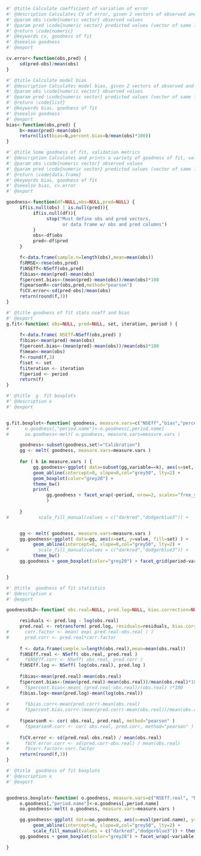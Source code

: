 ```r
#' @title Calculate coefficient of variation of error
#' @description Calculates CV of error, given 2 vectors of observed and predicted values
#' @param obs \code{numeric vector} observed values
#' @param pred \code{numeric vector} predicted values (vector of same length as observed values)
#' @return \code{numeric}
#' @keywords cv, goodness of fit
#' @seealso goodness
#' @export

cv.error<-function(obs,pred) {
     sd(pred-obs)/mean(obs)
}
```




```r
#' @title Calculate model bias
#' @description Calculates model bias, given 2 vectors of observed and predicted values
#' @param obs \code{numeric vector} observed values
#' @param pred \code{numeric vector} predicted values (vector of same length as observed values)
#' @return \code{list}
#' @keywords bias, goodness of fit
#' @seealso goodness
#' @export
bias<-function(obs,pred) {
     b<-mean(pred)-mean(obs)
     return(list(bias=b,percent.bias=b/mean(obs)*100))
}
```



```r
#' @title Some goodness of fit, validation metrics 
#' @description Calculates and prints a variety of goodness of fit, validation metrics, including rmse, NS eff, bias, percent bias, pearson's R, and cv of error
#' @param obs \code{numeric vector} observed values
#' @param pred \code{numeric vector} predicted values (vector of same length as observed values)
#' @return \code{data.frame}
#' @keywords bias, goodness of fit
#' @seealso bias, cv.error
#' @export

goodness<-function(df=NULL,obs=NULL,pred=NULL) {
     if(is.null(obs) | is.null(pred)){
          if(is.null(df)){
               stop("Must define obs and pred vectors, 
                     or data frame w/ obs and pred columns")
          }
          obs<-df$obs
          pred<-df$pred
     }

     f<-data.frame(sample.n=length(obs),mean=mean(obs))
     f$RMSE<-rmse(obs,pred)
     f$NSEff<-NSeff(obs,pred)
     f$bias<-mean(pred)-mean(obs)
     f$percent.bias<-(mean(pred)-mean(obs))/mean(obs)*100
     f$pearsonR<-cor(obs,pred,method="pearson")
     f$CV.error<-sd(pred-obs)/mean(obs)
     return(round(f,3))
}

```

```r
#' @title goodness of fit stats nseff and bias 
#' @export
g.fit<-function( obs=NULL, pred=NULL, set, iteration, period ) {
     
     f<-data.frame( NSEff=NSeff(obs,pred) )
     f$bias<-mean(pred)-mean(obs)
     f$percent.bias<-(mean(pred)-mean(obs))/mean(obs)*100
     f$mean<-mean(obs)
     f<-round(f,3)
     f$set <- set
     f$iteration <- iteration
     f$period <- period
     return(f)
}
```

```r
#' @title  g  fit boxplots
#' @description x 
#' @export


g.fit.boxplot<-function( goodness, measure.vars=c("NSEff","bias","percent.bias") ) {
#      o.goodness[,"period.name"]<-o.goodness[,period.name]
#      oo.goodness<-melt( o.goodness, measure.vars=measure.vars )

     goodness<-subset(goodness,set!="Calibration")
     gg <- melt( goodness, measure.vars=measure.vars )
     
     for ( k in measure.vars ) {
          gg.goodness<-ggplot( data=subset(gg,variable==k), aes(x=set, y=value, fill=set) ) + 
          geom_abline(intercept=0, slope=0,col="grey50", lty=2) + 
          geom_boxplot(color="grey20") +
          theme_bw()
          print(
               gg.goodness + facet_wrap(~period, nrow=2, scales="free_y") + ggtitle(k)
               )
          
     }
#           scale_fill_manual(values = c("darkred","dodgerblue3")) +


     gg <- melt( goodness, measure.vars=measure.vars )
     gg.goodness<-ggplot( data=gg, aes(x=set, y=value, fill=set) ) + 
          geom_abline(intercept=0, slope=0,col="grey50", lty=2) + 
#           scale_fill_manual(values = c("darkred","dodgerblue3")) +
          theme_bw()
     gg.goodness + geom_boxplot(color="grey20") + facet_grid(period~variable, scales="free_y")


}
```






```r
#' @title  goodness of fit statistics
#' @description x 
#' @export

goodnessOLD<-function( obs.real=NULL, pred.log=NULL, bias.correction=NULL ) {

     residuals <- pred.log - log(obs.real)
     pred.real <- retransform( pred.log, residuals=residuals, bias.correction=bias.correction )
#      corr.factor <- mean( exp( pred.real-obs.real ) )
#      pred.corr <- pred.real*corr.factor
     
     f <- data.frame(sample.n=length(obs.real),mean=mean(obs.real))
     f$NSEff.real <- NSeff( obs.real, pred.real )
#      f$NSEff.corr <- NSeff( obs.real, pred.corr )
     f$NSEff.log <- NSeff( log(obs.real), pred.log )
     
     f$bias<-mean(pred.real)-mean(obs.real)
     f$percent.bias<-(mean(pred.real)-mean(obs.real))/mean(obs.real)*100
#      f$percent.bias<-mean( (pred.real-obs.real)/(obs.real) )*100
     f$bias.log<-mean(pred.log)-mean(log(obs.real))
     
#      f$bias.corr<-mean(pred.corr)-mean(obs.real)
#      f$percent.bias.corr<-(mean(pred.corr)-mean(obs.real))/mean(obs.real)*100
     
     f$pearsonR <- cor( obs.real, pred.real, method="pearson" )
#      f$pearsonR.corr <- cor( obs.real, pred.corr, method="pearson" )
     
     f$CV.error <- sd(pred.real-obs.real) / mean(obs.real)
#      f$CV.error.corr <- sd(pred.corr-obs.real) / mean(obs.real)
#      f$corr.factor<-corr.factor
     return(round(f,3))
}
```



```r
#' @title  goodness of fit boxplots
#' @description x 
#' @export


goodness.boxplot<-function( o.goodness, measure.vars=c("NSEff.real", "NSEff.log", "bias", "percent.bias"), period.name="season" ) {
     o.goodness[,"period.name"]<-o.goodness[,period.name]
     oo.goodness<-melt( o.goodness, measure.vars=measure.vars )

     gg.goodness<-ggplot( data=oo.goodness, aes(x=eval(period.name), y=value, fill=set) ) + 
          geom_abline(intercept=0, slope=0,col="grey50", lty=2) + 
          scale_fill_manual(values = c("darkred","dodgerblue3")) + theme_bw()
     gg.goodness + geom_boxplot(color="grey20") + facet_wrap(~variable, nrow=2, scales="free_y")

}
```
